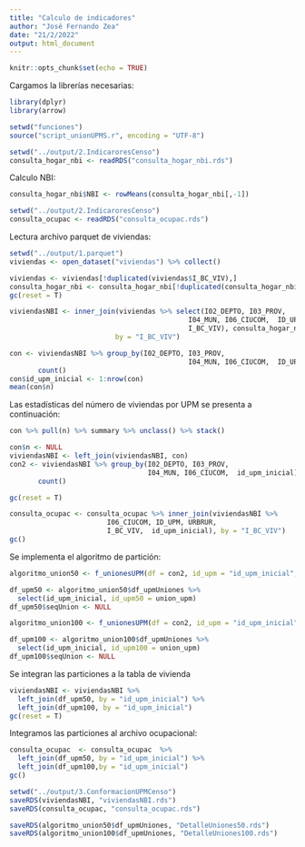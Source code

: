 ---
title: "Calculo de indicadores"
author: "José Fernando Zea"
date: "21/2/2022"
output: html_document
---

```{r setup, include=FALSE}
knitr::opts_chunk$set(echo = TRUE)
```

Cargamos la librerías necesarias:

```{r, warning=FALSE, message=FALSE}
library(dplyr)
library(arrow)
```


```{r, warning=FALSE, message=FALSE}
setwd("funciones")
source("script_unionUPMS.r", encoding = "UTF-8")
```


```{r, warning=FALSE, message=FALSE}
setwd("../output/2.IndicaroresCenso")
consulta_hogar_nbi <- readRDS("consulta_hogar_nbi.rds")
```

Calculo NBI:

```{r}
consulta_hogar_nbi$NBI <- rowMeans(consulta_hogar_nbi[,-1])
```



```{r, warning=FALSE, message=FALSE}
setwd("../output/2.IndicaroresCenso")
consulta_ocupac <- readRDS("consulta_ocupac.rds")
```



Lectura archivo parquet de viviendas:

```{r, warning=FALSE, message=FALSE}
setwd("../output/1.parquet")
viviendas <- open_dataset("viviendas") %>% collect()
```

```{r, warning=FALSE, message=FALSE}
viviendas <- viviendas[!duplicated(viviendas$I_BC_VIV),]
consulta_hogar_nbi <- consulta_hogar_nbi[!duplicated(consulta_hogar_nbi$I_BC_VIV),]
gc(reset = T)
```


```{r}
viviendasNBI <- inner_join(viviendas %>% select(I02_DEPTO, I03_PROV,
                                            I04_MUN, I06_CIUCOM,  ID_UPM, URBRUR,
                                            I_BC_VIV), consulta_hogar_nbi, 
                          by = "I_BC_VIV")

con <- viviendasNBI %>% group_by(I02_DEPTO, I03_PROV,
                                            I04_MUN, I06_CIUCOM,  ID_UPM) %>%
       count()
con$id_upm_inicial <- 1:nrow(con)
mean(con$n)
```
Las estadísticas del número de viviendas por UPM se presenta a continuación:

```{r}
con %>% pull(n) %>% summary %>% unclass() %>% stack() 
```



```{r}
con$n <- NULL
viviendasNBI <- left_join(viviendasNBI, con)
con2 <- viviendasNBI %>% group_by(I02_DEPTO, I03_PROV,
                                  I04_MUN, I06_CIUCOM,  id_upm_inicial) %>%
       count()
```

```{r}
gc(reset = T)
```

```{r}
consulta_ocupac <- consulta_ocupac %>% inner_join(viviendasNBI %>%                                                       select(I02_DEPTO, I03_PROV, I04_MUN, 
                        I06_CIUCOM, ID_UPM, URBRUR, 
                        I_BC_VIV,  id_upm_inicial), by = "I_BC_VIV")
gc()
```
Se implementa el algoritmo de partición:

```{r, warning=FALSE, message=FALSE}
algoritmo_union50 <- f_unionesUPM(df = con2, id_upm = "id_upm_inicial", n_upm = "n", umbral = 50)

df_upm50 <- algoritmo_union50$df_upmUniones %>% 
  select(id_upm_inicial, id_upm50 = union_upm) 
df_upm50$seqUnion <- NULL
```

```{r, warning=FALSE, message=FALSE}
algoritmo_union100 <- f_unionesUPM(df = con2, id_upm = "id_upm_inicial", n_upm = "n", umbral = 100)

df_upm100 <- algoritmo_union100$df_upmUniones %>% 
  select(id_upm_inicial, id_upm100 = union_upm) 
df_upm100$seqUnion <- NULL
```


Se integran las particiones a la tabla de vivienda

```{r, warning=FALSE, message=FALSE}
viviendasNBI <- viviendasNBI %>% 
  left_join(df_upm50, by = "id_upm_inicial") %>% 
  left_join(df_upm100, by = "id_upm_inicial")
gc(reset = T)
```
Integramos las particiones al archivo ocupacional:

```{r, warning=FALSE, message=FALSE}
consulta_ocupac  <- consulta_ocupac  %>% 
  left_join(df_upm50, by = "id_upm_inicial") %>% 
  left_join(df_upm100,by = "id_upm_inicial")
gc()
```



```{r, warning=FALSE, message=FALSE}
setwd("../output/3.ConformacionUPMCenso")
saveRDS(viviendasNBI, "viviendasNBI.rds")
saveRDS(consulta_ocupac, "consulta_ocupac.rds")

saveRDS(algoritmo_union50$df_upmUniones, "DetalleUniones50.rds")
saveRDS(algoritmo_union100$df_upmUniones, "DetalleUniones100.rds")
```